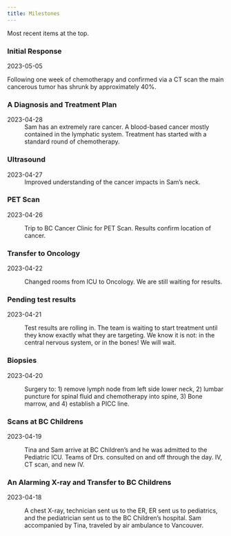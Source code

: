 ```yaml
---
title: Milestones
---
```


Most recent items at the top.

::: timeline


::: {.tl_container .tl_left}
::: tl_content
### Initial Response 

2023-05-05

Following one week of chemotherapy and confirmed via a CT scan the main cancerous tumor has shrunk by approximately 40%. 


:::
:::






::: {.tl_container .tl_right}
::: tl_content
### A Diagnosis and Treatment Plan

2023-04-28
: Sam has an extremely rare cancer.  A blood-based cancer mostly contained in the lymphatic system. Treatment has started with a standard round of chemotherapy.  

:::
:::


::: {.tl_container .tl_left}
::: tl_content
### Ultrasound

2023-04-27
:  Improved understanding of the cancer impacts in Sam's neck. 
:::
:::

::: {.tl_container .tl_right}
::: tl_content
### PET Scan

2023-04-26

:   Trip to BC Cancer Clinic for PET Scan. Results confirm location of cancer. 
:::
:::

::: {.tl_container .tl_left}
::: tl_content
### Transfer to Oncology

2023-04-22

:   Changed rooms from ICU to Oncology. We are still waiting for results.
:::
:::

::: {.tl_container .tl_right}
::: tl_content
### Pending test results

2023-04-21

:   Test results are rolling in. The team is waiting to start treatment until they know exactly what they are targeting. We know it is not: in the central nervous system, or in the bones! We will wait.
:::
:::

::: {.tl_container .tl_left}
::: tl_content
### Biopsies

2023-04-20

:   Surgery to: 1) remove lymph node from left side lower neck, 2) lumbar puncture for spinal fluid and chemotherapy into spine, 3) Bone marrow, and 4) establish a PICC line.
:::
:::

::: {.tl_container .tl_right}
::: tl_content
### Scans at BC Childrens

2023-04-19

:   Tina and Sam arrive at BC Children's and he was admitted to the Pediatric ICU. Teams of Drs. consulted on and off through the day. IV, CT scan, and new IV.

<!-- Location: Peds ICU (Frog pod 201) -->
:::
:::

::: {.tl_container .tl_left}
::: tl_content
### An Alarming X-ray and Transfer to BC Childrens

2023-04-18

:   A chest X-ray, technician sent us to the ER, ER sent us to pediatrics, and the pediatrician sent us to the BC Children's hospital. Sam accompanied by Tina, traveled by air ambulance to Vancouver.
:::
:::
:::
